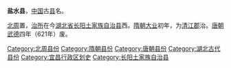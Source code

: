 '''盐水县'''，[[中国|中国]]古[[县|县]]名。

[[北周|北周]]置，[[治所|治所]]在今[[湖北省|湖北省]][[长阳土家族自治县|长阳土家族自治县]]西。[[隋朝|隋朝]][[大业_(年号)|大业]]初年，为[[清江郡_(隋朝)|清江郡]]治。[[唐朝|唐朝]][[武德|武德]]四年（621年）废。

{{湖北行政区划小作品}}
{{DEFAULTSORT:Y}}
[[Category:北周县份|Category:北周县份]]
[[Category:隋朝县份|Category:隋朝县份]]
[[Category:唐朝县份|Category:唐朝县份]]
[[Category:湖北古代县份|Category:湖北古代县份]]
[[Category:宜昌行政区划史|Category:宜昌行政区划史]]
[[Category:长阳土家族自治县|Category:长阳土家族自治县]]